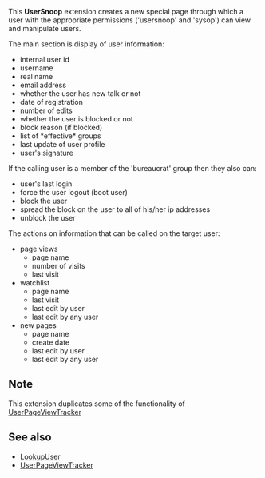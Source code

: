 
This '''UserSnoop''' extension creates a new special page through which a user with the appropriate permissions ('usersnoop' and 'sysop') can view and manipulate users.

The main section is display of user information:
* internal user id
* username
* real name
* email address
* whether the user has new talk or not
* date of registration
* number of edits
* whether the user is blocked or not
* block reason (if blocked)
* list of *effective* groups
* last update of user profile
* user's signature
  
If the calling user is a member of the 'bureaucrat' group then they also can:
* user's last login
* force the user logout (boot user)
* block the user
* spread the block on the user to all of his/her ip addresses
* unblock the user

The actions on information that can be called on the target user:
* page views
** page name
** number of visits
** last visit
* watchlist
** page name
** last visit
** last edit by user
** last edit by any user
* new pages
** page name
** create date
** last edit by user
** last edit by any user

== Note ==
This extension duplicates some of the functionality of [https://mediawiki.org/wiki/Extension:UserPageViewTracker UserPageViewTracker]

== See also ==
* [https://mediawiki.org/wiki/Extension:LookupUser LookupUser]
* [https://mediawiki.org/wiki/Extension:UserPageViewTracker UserPageViewTracker]
